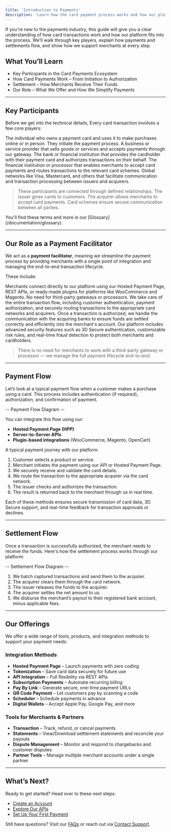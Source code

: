 ```yaml
---
title: 'Introduction to Payments'
description: 'Learn how the card payment process works and how our platform simplifies it.'
---
```


If you're new to the payments industry, this guide will give you a clear understanding of how card transactions work and how our platform fits into the process. We’ll walk through key players, explain how payments and settlements flow, and show how we support merchants at every step.

## What You’ll Learn

- Key Participants in the Card Payments Ecosystem  
- How Card Payments Work – From Initiation to Authorization  
- Settlement – How Merchants Receive Their Funds  
- Our Role – What We Offer and How We Simplify Payments 

---

## Key Participants

Before we get into the technical details, Every card transaction involves a few core players:

<CardGroup>
  <Card title="Cardholder" icon="user">
    The individual who owns a payment card and uses it to make purchases online or in person. They initiate the payment process.
  </Card>

  <Card title="Merchant" icon="store">
    A business or service provider that sells goods or services and accepts payments through our gateway.
  </Card>

  <Card title="Issuer" icon="building-columns">
    The bank or financial institution that provides the cardholder with their payment card and authorizes transactions on their behalf.
  </Card>

  <Card title="Acquirer" icon="building-columns">
    The financial institution or processor that enables merchants to accept card payments and routes transactions to the relevant card schemes.
  </Card>

  <Card title="Card Scheme" icon="credit-card">
    Global networks like Visa, Mastercard, and others that facilitate communication and transaction processing between issuers and acquirers.
  </Card>
</CardGroup>


> These participants are connected through defined relationships. The issuer gives cards to customers. The acquirer allows merchants to accept card payments. Card schemes ensure secure communication between all parties.

<Note>
You'll find these terms and more in our [Glossary](/documentation/glossary).
</Note>

---

## Our Role as a Payment Facilitator

We act as a **payment facilitator**, meaning we streamline the payment process by providing merchants with a single point of integration and managing the end-to-end transaction lifecycle.

These include:

<CardGroup>
  <Card title="Direct Merchant Integration" icon="puzzle-piece">
    Merchants connect directly to our platform using our Hosted Payment Page, REST APIs, or ready-made plugins for platforms like WooCommerce and Magento. No need for third-party gateways or processors.
  </Card>

  <Card title="Simplified Transaction Handling" icon="brain-circuit">
    We take care of the entire transaction flow, including customer authentication, payment authorization, and securely routing transactions to the appropriate card networks and acquirers.
  </Card>

  <Card title="Acquirer Connectivity" icon="building-columns">
    Once a transaction is authorized, we handle the communication with the acquiring banks to ensure funds are settled correctly and efficiently into the merchant's account.
  </Card>

  <Card title="Built-in Security & Risk Management" icon="lock">
    Our platform includes advanced security features such as 3D Secure authentication, customizable risk rules, and real-time fraud detection to protect both merchants and cardholders.
  </Card>
  
</CardGroup>

> There is no need for merchants to work with a third-party gateway or processor — we manage the full payment lifecycle end-to-end.

---

## Payment Flow

Let’s look at a typical payment flow when a customer makes a purchase using a card. This process includes authentication (if required), authorization, and confirmation of payment.

-- Payment Flow Diagram  --

You can integrate this flow using our:

- **Hosted Payment Page (HPP)**  
- **Server-to-Server APIs**  
- **Plugin-based integrations** (WooCommerce, Magento, OpenCart)

A typical payment journey with our platform:

1. Customer selects a product or service.
2. Merchant initiates the payment using our API or Hosted Payment Page.
3. We securely receive and validate the card details.
4. We route the transaction to the appropriate acquirer via the card network.
5. The issuer checks and authorizes the transaction.
6. The result is returned back to the merchant through us in real time.

Each of these methods ensures secure transmission of card data, 3D Secure support, and real-time feedback for transaction approvals or declines.

---

## Settlement Flow

Once a transaction is successfully authorized, the merchant needs to receive the funds. Here's how the settlement process works through our platform:

-- Settlement Flow Diagram --

1. We batch captured transactions and send them to the acquirer.
2. The acquirer clears them through the card network.
3. The issuer releases the funds to the acquirer.
4. The acquirer settles the net amount to us.
5. We disburse the merchant’s payout to their registered bank account, minus applicable fees.


---

## Our Offerings

We offer a wide range of tools, products, and integration methods to support your payment needs:

### Integration Methods

- **Hosted Payment Page** – Launch payments with zero coding  
- **Tokenization** – Save card data securely for future use  
- **API Integration** – Full flexibility via REST APIs  
- **Subscription Payments** – Automate recurring billing  
- **Pay By Link** – Generate secure, one-time payment URLs  
- **QR Code Payment** – Let customers pay by scanning a code  
- **Scheduler** – Schedule payments in advance  
- **Digital Wallets** – Accept Apple Pay, Google Pay, and more  

### Tools for Merchants & Partners 

- **Transaction** – Track, refund, or cancel payments  
- **Statements** – View/Download settlement statements and reconcile your payouts  
- **Dispute Management** – Monitor and respond to chargebacks and customer disputes  
- **Partner Tools** – Manage multiple merchant accounts under a single partner 

---

## What’s Next?

Ready to get started? Head over to these next steps:

- [Create an Account](/documentation/createaccount)  
- [Explore Our APIs](/api-reference/en/introduction)  
- [Set Up Your First Payment](/api-reference/en/server-to-server/purchase)

Still have questions? Visit our [FAQs](/support/faqs) or reach out via [Contact Support](/support/contact).
